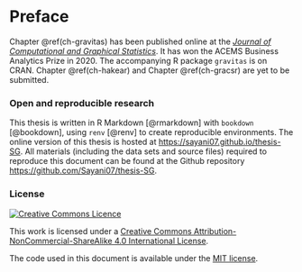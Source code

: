 # Preface {-#ch-preface}

Chapter \@ref(ch-gravitas) has been published online at the [_Journal of Computational and Graphical Statistics_](https://www.tandfonline.com/eprint/NXKCSZHIBFXCJD2NKB68/full?target=10.1080/10618600.2021.1938588). It has won the ACEMS Business Analytics Prize in 2020. The accompanying R package `gravitas` is on CRAN. Chapter \@ref(ch-hakear) and Chapter \@ref(ch-gracsr) are yet to be submitted.

### Open and reproducible research {-}

This thesis is written in R Markdown [@rmarkdown] with `bookdown` [@bookdown], using `renv` [@renv] to create reproducible environments. The online version of this thesis is hosted at <https://sayani07.github.io/thesis-SG>. All materials (including the data sets and source files) required to reproduce this document can be found at the Github repository <https://github.com/Sayani07/thesis-SG>.

### License {-}

<a rel="license" href="http://creativecommons.org/licenses/by-nc-sa/4.0/"><img alt="Creative Commons Licence" style="border-width:0" src="https://i.creativecommons.org/l/by-nc-sa/4.0/88x31.png" /></a>

This work is licensed under a [Creative Commons Attribution-NonCommercial-ShareAlike 4.0 International License](http://creativecommons.org/licenses/by-nc-sa/4.0/).

The code used in this document is available under the [MIT license](https://opensource.org/licenses/MIT).

\clearpage\pagenumbering{arabic}\setcounter{page}{0}
